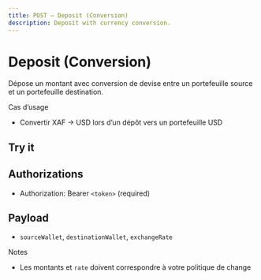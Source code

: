 ```yaml
---
title: POST — Deposit (Conversion)
description: Deposit with currency conversion.
---
```


# Deposit (Conversion)

Dépose un montant avec conversion de devise entre un portefeuille source et un portefeuille destination.

Cas d’usage

- Convertir XAF → USD lors d’un dépôt vers un portefeuille USD

## Try it

<ApiPlayground schema="/openapi.json" endpoint="/wallets/deposit" method="post" />

## Authorizations

- Authorization: Bearer `<token>` (required)

## Payload

- `sourceWallet`, `destinationWallet`, `exchangeRate`

Notes

- Les montants et `rate` doivent correspondre à votre politique de change


